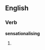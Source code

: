 ==English==

===Verb===
'''sensationalising'''

# {{British}} {{present participle of|[[sensationalise]]}}
